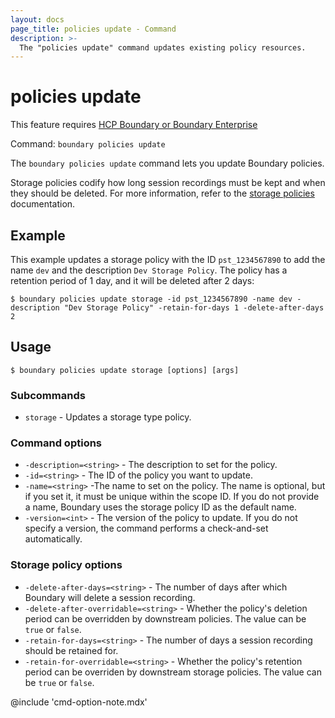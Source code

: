 ```yaml
---
layout: docs
page_title: policies update - Command
description: >-
  The "policies update" command updates existing policy resources.
---
```


# policies update

<EnterpriseAlert product="boundary">This feature requires <a href="https://www.hashicorp.com/products/boundary">HCP Boundary or Boundary Enterprise</a></EnterpriseAlert>

Command: `boundary policies update`

The `boundary policies update` command lets you update Boundary policies.

Storage policies codify how long session recordings must be kept and when they should be deleted.
For more information, refer to the [storage policies](/boundary/docs/concepts/domain-model/storage-policy) documentation.

## Example

This example updates a storage policy with the ID `pst_1234567890` to add the name `dev` and the description `Dev Storage Policy`.
The policy has a retention period of 1 day, and it will be deleted after 2 days:

```shell-session
$ boundary policies update storage -id pst_1234567890 -name dev -description "Dev Storage Policy" -retain-for-days 1 -delete-after-days 2
```

## Usage

<CodeBlockConfig hideClipboard>

```shell-session
$ boundary policies update storage [options] [args]
```

</CodeBlockConfig>

### Subcommands

- `storage` - Updates a storage type policy.

### Command options

- `-description=<string>` - The description to set for the policy.
- `-id=<string>` - The ID of the policy you want to update.
- `-name=<string>` -The name to set on the policy.
The name is optional, but if you set it, it must be unique within the scope ID.
If you do not provide a name, Boundary uses the storage policy ID as the default name.
- `-version=<int>` - The version of the policy to update.
If you do not specify a version, the command performs a check-and-set automatically.

### Storage policy options

- `-delete-after-days=<string>` - The number of days after which Boundary will delete a session recording.
- `-delete-after-overridable=<string>` - Whether the policy's deletion period can be overridden by downstream policies.
The value can be `true` or `false`.
- `-retain-for-days=<string>` - The number of days a session recording should be retained for.
- `-retain-for-overridable=<string>` - Whether the policy's retention period can be overriden by downstream storage policies.
The value can be `true` or `false`.

@include 'cmd-option-note.mdx'